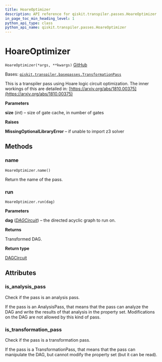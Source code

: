 ```yaml
---
title: HoareOptimizer
description: API reference for qiskit.transpiler.passes.HoareOptimizer
in_page_toc_min_heading_level: 1
python_api_type: class
python_api_name: qiskit.transpiler.passes.HoareOptimizer
---
```


# HoareOptimizer

<span id="qiskit.transpiler.passes.HoareOptimizer" />

`HoareOptimizer(*args, **kwargs)` [GitHub](https://github.com/qiskit/qiskit/tree/stable/0.21/qiskit/transpiler/passes/optimization/hoare_opt.py "view source code")

Bases: [`qiskit.transpiler.basepasses.TransformationPass`](qiskit.transpiler.TransformationPass "qiskit.transpiler.basepasses.TransformationPass")

This is a transpiler pass using Hoare logic circuit optimization. The inner workings of this are detailed in: [https://arxiv.org/abs/1810.00375](https://arxiv.org/abs/1810.00375)

**Parameters**

**size** (*int*) – size of gate cache, in number of gates

**Raises**

**MissingOptionalLibraryError** – if unable to import z3 solver

## Methods

### name

<span id="qiskit.transpiler.passes.HoareOptimizer.name" />

`HoareOptimizer.name()`

Return the name of the pass.

### run

<span id="qiskit.transpiler.passes.HoareOptimizer.run" />

`HoareOptimizer.run(dag)`

**Parameters**

**dag** ([*DAGCircuit*](qiskit.dagcircuit.DAGCircuit "qiskit.dagcircuit.DAGCircuit")) – the directed acyclic graph to run on.

**Returns**

Transformed DAG.

**Return type**

[DAGCircuit](qiskit.dagcircuit.DAGCircuit "qiskit.dagcircuit.DAGCircuit")

## Attributes

<span id="qiskit.transpiler.passes.HoareOptimizer.is_analysis_pass" />

### is\_analysis\_pass

Check if the pass is an analysis pass.

If the pass is an AnalysisPass, that means that the pass can analyze the DAG and write the results of that analysis in the property set. Modifications on the DAG are not allowed by this kind of pass.

<span id="qiskit.transpiler.passes.HoareOptimizer.is_transformation_pass" />

### is\_transformation\_pass

Check if the pass is a transformation pass.

If the pass is a TransformationPass, that means that the pass can manipulate the DAG, but cannot modify the property set (but it can be read).

